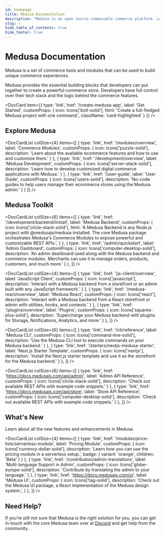 ```yaml
---
id: homepage
title: Medusa Documentation
description: "Medusa is an open source composable commerce platform. Learn about its features and how to use it."
slug: /
hide_table_of_contents: true
hide_footer: true
---
```



# Medusa Documentation

Medusa is a set of commerce tools and modules that can be used to build unique commerce experiences.

Medusa provides the essential building blocks that developers can put together to create a powerful commerce store. Developers have full control over their tech stack and the logic behind the commerce features.

<DocCard item={{
  type: 'link',
  href: '/create-medusa-app',
  label: 'Get Started',
  customProps: {
    icon: Icons['bolt-solid'],
    html: 'Create a full-fledged Medusa project with one command.',
    className: 'card-highlighted'
  }
}} />

## Explore Medusa

<DocCardList colSize={4} items={[
  {
    type: 'link',
    href: '/modules/overview',
    label: 'Commerce Modules',
    customProps: {
      icon: Icons['puzzle-solid'],
      description: 'Learn about the available ecommerce features and how to use and customize them.'
    }
  },
  {
    type: 'link',
    href: '/development/overview',
    label: 'Medusa Development',
    customProps: {
      icon: Icons['server-stack-solid'],
      description: 'Learn how to develop customized digital commerce applications with Medusa.'
    }
  },
  {
    type: 'link',
    href: '/user-guide',
    label: 'User Guide',
    customProps: {
      icon: Icons['users-solid'],
      description: 'No-code guides to help users manage their ecommerce stores using the Medusa admin.'
    }
  }
]} />

## Medusa Toolkit

<DocCardList colSize={6} items={[
  {
    type: 'link',
    href: '/development/backend/install',
    label: 'Medusa Backend',
    customProps: {
      icon: Icons['circle-stack-solid'],
      html: 'A Medusa Backend is any Node.js project with @medusajs/medusa installed. The core Medusa package orchestrates Medusa\'s Commerce Modules to expose powerful and customizable REST APIs.',
    }
  },
  {
    type: 'link',
    href: '/admin/quickstart',
    label: 'Admin Dashboard',
    customProps: {
      icon: Icons['computer-desktop-solid'],
      description: 'An admin dashboard used along with the Medusa backend and commerce modules. Merchants can use it to manage orders, products, customers, and much more.'
    }
  },
]} />

<DocCardList colSize={4} items={[
  {
    type: 'link',
    href: '/js-client/overview',
    label: 'JavaScript Client',
    customProps: {
      icon: Icons['javascript'],
      description: 'Interact with a Medusa backend from a storefront or an admin built with any JavaScript framework.'
    }
  },
  {
    type: 'link',
    href: '/medusa-react/overview',
    label: 'Medusa React',
    customProps: {
      icon: Icons['react'],
      description: 'Interact with a Medusa backend from a React storefront or admin with utilities, hooks, and contexts.'
    }
  },
  {
    type: 'link',
    href: '/plugins/overview',
    label: 'Plugins',
    customProps: {
      icon: Icons['squares-plus-solid'],
      description: 'Supercharge your Medusa backend with plugins for Storage, Notifications, Analytics, and more.'
    }
  },
]} />

<DocCardList colSize={6} items={[
  {
    type: 'link',
    href: '/cli/reference',
    label: 'Medusa CLI',
    customProps: {
      icon: Icons['command-line-solid'],
      description: 'Use the Medusa CLI tool to execute commands on your Medusa backend.'
    }
  },
  {
    type: 'link',
    href: '/starters/nextjs-medusa-starter',
    label: 'Next.js Starter Template',
    customProps: {
      icon: Icons['nextjs'],
      description: 'Install the Next.js starter template and use it as the storefront for the Medusa backend.'
    }
  },
]} />

<DocCardList colSize={6} items={[
  {
    type: 'link',
    href: 'https://docs.medusajs.com/api/admin',
    label: 'Admin API Reference',
    customProps: {
      icon: Icons['circle-stack-solid'],
      description: 'Check out available REST APIs with example code snippets.'
    }
  },
  {
    type: 'link',
    href: 'https://docs.medusajs.com/api/store',
    label: 'Store API Reference',
    customProps: {
      icon: Icons['computer-desktop-solid'],
      description: 'Check out available REST APIs with example code snippets.'
    }
  },
]} />

## What's New

Learn about all the new features and enhancements in Medusa.

<DocCardList colSize={4} items={[
  {
    type: 'link',
    href: '/modules/price-lists/serverless-module',
    label: 'Pricing Module',
    customProps: {
      icon: Icons['currency-dollar-solid'],
      description: 'Learn how you can use the pricing module in a serverless setup.',
      badge: {
        variant: 'orange',
        children: 'Beta'
      }
    }
  },
  {
    type: 'link',
    href: '/contribution/admin-translations',
    label: 'Multi-language Support in Admin',
    customProps: {
      icon: Icons['globe-europe-solid'],
      description: 'Contribute by translating the admin to your language.'
    }
  },
  {
    type: 'link',
    href: 'https://docs.medusajs.com/ui',
    label: 'Medusa UI',
    customProps: {
      icon: Icons['tag-solid'],
      description: 'Check out the Medusa UI package, a React implementation of the Medusa design system.',
    }
  },
]} />

<!-- vale docs.HeadingPunctuation = NO -->

## Need Help?

<!-- vale docs.HeadingPunctuation = YES -->

If you’re still not sure that Medusa is the right solution for you, you can get in-touch with the core Medusa team over at [Discord](https://discord.gg/medusajs) and get help from the community.
